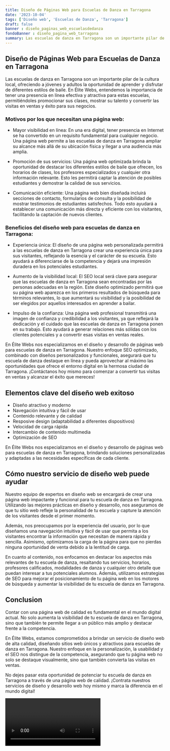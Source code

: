 ```yaml
---
title: Diseño de Páginas Web para Escuelas de Danza en Tarragona
date: '2023-10-04'
tags: ['Diseño web', 'Escuelas de Danza', 'Tarragona']
draft: false
banner : diseño_paginas_web_escuelasdedanza
fondoBanner : diseño_pagina_web_tarragona
summary: Las escuelas de danza en Tarragona son un importante pilar de la cultura local, ofreciendo a jóvenes y adultos la oportunidad de aprender y disfrutar de diferentes estilos de baile. En Élite Webs, entendemos la importancia de tener una presencia en línea efectiva y atractiva para estas escuelas, permitiéndoles promocionar sus clases, mostrar su talento y convertir las visitas en ventas y éxito para sus negocios.
---
```


## Diseño de Páginas Web para Escuelas de Danza en Tarragona

Las escuelas de danza en Tarragona son un importante pilar de la cultura local, ofreciendo a jóvenes y adultos la oportunidad de aprender y disfrutar de diferentes estilos de baile. En Élite Webs, entendemos la importancia de tener una presencia en línea efectiva y atractiva para estas escuelas, permitiéndoles promocionar sus clases, mostrar su talento y convertir las visitas en ventas y éxito para sus negocios.

### Motivos por los que necesitan una página web:

- Mayor visibilidad en línea: En una era digital, tener presencia en Internet se ha convertido en un requisito fundamental para cualquier negocio. Una página web permite a las escuelas de danza en Tarragona ampliar su alcance más allá de su ubicación física y llegar a una audiencia más amplia.

- Promoción de sus servicios: Una página web optimizada brinda la oportunidad de destacar los diferentes estilos de baile que ofrecen, los horarios de clases, los profesores especializados y cualquier otra información relevante. Esto les permitirá captar la atención de posibles estudiantes y demostrar la calidad de sus servicios.

- Comunicación eficiente: Una página web bien diseñada incluirá secciones de contacto, formularios de consulta y la posibilidad de mostrar testimonios de estudiantes satisfechos. Todo esto ayudará a establecer una comunicación más directa y eficiente con los visitantes, facilitando la captación de nuevos clientes.

### Beneficios del diseño web para escuelas de danza en Tarragona:

- Experiencia única: El diseño de una página web personalizada permitirá a las escuelas de danza en Tarragona crear una experiencia única para sus visitantes, reflejando la esencia y el carácter de su escuela. Esto ayudará a diferenciarse de la competencia y dejará una impresión duradera en los potenciales estudiantes.

- Aumento de la visibilidad local: El SEO local será clave para asegurar que las escuelas de danza en Tarragona sean encontradas por las personas adecuadas en la región. Este diseño optimizado permitirá que su página web aparezca en los primeros resultados de búsqueda para términos relevantes, lo que aumentará su visibilidad y la posibilidad de ser elegidos por aquellos interesados en aprender a bailar.

- Impulso de la confianza: Una página web profesional transmitirá una imagen de confianza y credibilidad a los visitantes, ya que reflejará la dedicación y el cuidado que las escuelas de danza en Tarragona ponen en su trabajo. Esto ayudará a generar relaciones más sólidas con los clientes potenciales y a convertir esas visitas en ventas reales.

En Élite Webs nos especializamos en el diseño y desarrollo de páginas web para escuelas de danza en Tarragona. Nuestro enfoque SEO optimizado, combinado con diseños personalizados y funcionales, asegurará que tu escuela de danza destaque en línea y pueda aprovechar al máximo las oportunidades que ofrece el entorno digital en la hermosa ciudad de Tarragona. ¡Contáctanos hoy mismo para comenzar a convertir tus visitas en ventas y alcanzar el éxito que mereces!

<GifSeo />

<Cta />

## Elementos clave del diseño web exitoso

- Diseño atractivo y moderno
- Navegación intuitiva y fácil de usar
- Contenido relevante y de calidad
- Resposive design (adaptabilidad a diferentes dispositivos)
- Velocidad de carga rápida
- Intercambio de contenido multimedia
- Optimización de SEO

En Élite Webs nos especializamos en el diseño y desarrollo de páginas web para escuelas de danza en Tarragona, brindando soluciones personalizadas y adaptadas a las necesidades específicas de cada cliente.
  
## Cómo nuestro servicio de diseño web puede ayudar

Nuestro equipo de expertos en diseño web se encargará de crear una página web impactante y funcional para tu escuela de danza en Tarragona. Utilizando las mejores prácticas en diseño y desarrollo, nos aseguramos de que tu sitio web refleje la personalidad de tu escuela y capture la atención de los visitantes desde el primer momento.

Además, nos preocupamos por la experiencia del usuario, por lo que diseñamos una navegación intuitiva y fácil de usar que permita a los visitantes encontrar la información que necesitan de manera rápida y sencilla. Asimismo, optimizamos la carga de la página para que no pierdas ninguna oportunidad de venta debido a la lentitud de carga.

En cuanto al contenido, nos enfocamos en destacar los aspectos más relevantes de tu escuela de danza, resaltando tus servicios, horarios, profesores calificados, modalidades de danza y cualquier otro detalle que puedan interesar a tus potenciales alumnos. Además, utilizamos estrategias de SEO para mejorar el posicionamiento de tu página web en los motores de búsqueda y aumentar la visibilidad de tu escuela de danza en Tarragona.

## Conclusion

Contar con una página web de calidad es fundamental en el mundo digital actual. No solo aumenta la visibilidad de tu escuela de danza en Tarragona, sino que también te permite llegar a un público más amplio y destacar frente a la competencia.

En Élite Webs, estamos comprometidos a brindar un servicio de diseño web de alta calidad, diseñando sitios web únicos y atractivos para escuelas de danza en Tarragona. Nuestro enfoque en la personalización, la usabilidad y el SEO nos distingue de la competencia, asegurando que tu página web no solo se destaque visualmente, sino que también convierta las visitas en ventas.

No dejes pasar esta oportunidad de potenciar tu escuela de danza en Tarragona a través de una página web de calidad. ¡Contrata nuestros servicios de diseño y desarrollo web hoy mismo y marca la diferencia en el mundo digital!

<Video />

<CtaBot job='Escuelas de Danza' city='Tarragona'/>

<Gmaps query='Tarragona+españa+maps' />